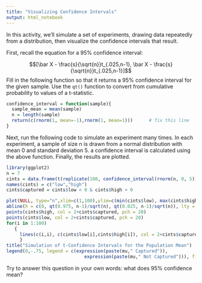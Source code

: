 ```yaml
---
title: "Visualizing Confidence Intervals"
output: html_notebook
---
```


In this activity, we'll simulate a set of experiments, drawing data repeatedly from a distribution, then visualize the confidence intervals that result.

First, recall the equation for a 95% confidence interval:

$$[\bar X - \frac{s}{\sqrt{n}}t_{.025,n-1}, \bar X - \frac{s}{\sqrt{n}}t_{.025,n-1}]$$
Fill in the following function so that it returns a 95% confidence interval for the given sample.  Use the `qt()` function to convert from cumulative probability to values of a t-statistic.

```r
confidence_interval = function(sample){
  sample_mean = mean(sample)
  n = length(sample)
  return(c(rnorm(1, mean=-1),rnorm(1, mean=1)))      # fix this line
}
```

Next, run the following code to simulate an experiment many times.  In each experiment, a sample of size n is drawn from a normal distribution with mean 0 and standard deviation 5.  a confidence interval is calculated using the above function.  Finally, the results are plotted.

```r
library(ggplot2)
n = 7
cints = data.frame(t(replicate(100, confidence_interval(rnorm(n, 0, 5)))))
names(cints) = c("low","high")
cints$captured = cints$low < 0 & cints$high > 0

plot(NULL, type="n",xlim=c(1,100),ylim=c(min(cints$low), max(cints$high)), xlab="Trial",ylab=expression(mu),pch=19)
abline(h = c(0, qt(0.975, n-1)/sqrt(n), qt(0.025, n-1)/sqrt(n)), lty = c(1,2,2), col = "gray")
points(cints$high, col = 2+cints$captured, pch = 20)
points(cints$low, col = 2+cints$captured, pch = 20)
for(i in 1:100)
   {
     lines(c(i,i), c(cints$low[i],cints$high[i]), col = 2+cints$captured[i], pch = 19)
     }
title("Simulation of t-Confidence Intervals for the Population Mean")
legend(0,-.75, legend = c(expression(paste(mu," Captured")),
                             expression(paste(mu," Not Captured"))), fill = c(3,2))
```
Try to answer this question in your own words: what does 95% confidence mean?


